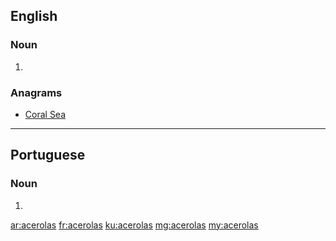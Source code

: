 ==English==

===Noun===
{{head|en|plural}}

# {{plural of|acerola|lang=en}}

===Anagrams===
* [[Coral Sea#English|Coral Sea]]

----

==Portuguese==

===Noun===
{{head|pt|plural}} {{g|f}}

# {{plural of|acerola|lang=pt}}

[[ar:acerolas]]
[[fr:acerolas]]
[[ku:acerolas]]
[[mg:acerolas]]
[[my:acerolas]]